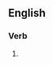 ==English==

===Verb===
{{head|en|verb form}}

# {{present participle of|revolutionize|lang=en|nocat=1}}